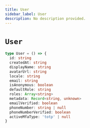 ```yaml
---
title: User
sidebar_label: User
description: No description provided.
---
```


# `User`

```ts
type User = () => {
  id: string
  createdAt: string
  displayName: string
  avatarUrl: string
  locale: string
  email: string
  isAnonymous: boolean
  defaultRole: string
  roles: Array<string>
  metadata: Record<string, unknown>
  emailVerified: boolean
  phoneNumber: string | null
  phoneNumberVerified: boolean
  activeMfaType: 'totp' | null
}
```
